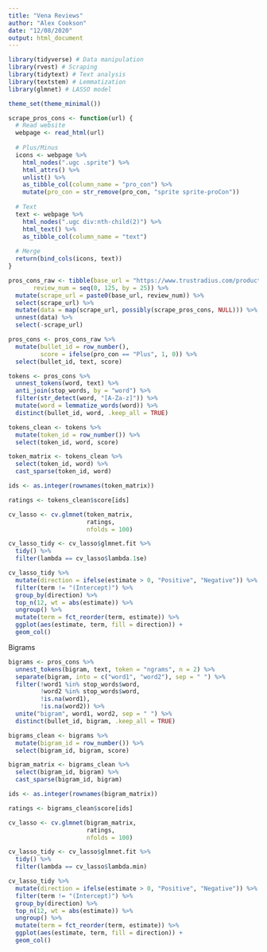 ```yaml
---
title: "Vena Reviews"
author: "Alex Cookson"
date: "12/08/2020"
output: html_document
---
```


```r
library(tidyverse) # Data manipulation
library(rvest) # Scraping
library(tidytext) # Text analysis
library(textstem) # Lemmatization
library(glmnet) # LASSO model

theme_set(theme_minimal())
```

```r
scrape_pros_cons <- function(url) {
  # Read website
  webpage <- read_html(url)
  
  # Plus/Minus
  icons <- webpage %>%
    html_nodes(".ugc .sprite") %>%
    html_attrs() %>%
    unlist() %>%
    as_tibble_col(column_name = "pro_con") %>%
    mutate(pro_con = str_remove(pro_con, "sprite sprite-proCon"))
  
  # Text
  text <- webpage %>%
    html_nodes(".ugc div:nth-child(2)") %>%
    html_text() %>%
    as_tibble_col(column_name = "text")
  
  # Merge
  return(bind_cols(icons, text))
}

```

```r
pros_cons_raw <- tibble(base_url = "https://www.trustradius.com/products/vena-solutions/reviews?f=",
       review_num = seq(0, 125, by = 25)) %>%
  mutate(scrape_url = paste0(base_url, review_num)) %>%
  select(scrape_url) %>%
  mutate(data = map(scrape_url, possibly(scrape_pros_cons, NULL))) %>%
  unnest(data) %>%
  select(-scrape_url)
```

```r
pros_cons <- pros_cons_raw %>%
  mutate(bullet_id = row_number(),
         score = ifelse(pro_con == "Plus", 1, 0)) %>%
  select(bullet_id, text, score)

tokens <- pros_cons %>%
  unnest_tokens(word, text) %>%
  anti_join(stop_words, by = "word") %>%
  filter(str_detect(word, "[A-Za-z]")) %>%
  mutate(word = lemmatize_words(word)) %>%
  distinct(bullet_id, word, .keep_all = TRUE)
```

```r
tokens_clean <- tokens %>%
  mutate(token_id = row_number()) %>%
  select(token_id, word, score)

token_matrix <- tokens_clean %>%
  select(token_id, word) %>%
  cast_sparse(token_id, word)

ids <- as.integer(rownames(token_matrix))

ratings <- tokens_clean$score[ids]
```

```r
cv_lasso <- cv.glmnet(token_matrix,
                      ratings,
                      nfolds = 100)

cv_lasso_tidy <- cv_lasso$glmnet.fit %>%
  tidy() %>%
  filter(lambda == cv_lasso$lambda.1se)
```

```r
cv_lasso_tidy %>%
  mutate(direction = ifelse(estimate > 0, "Positive", "Negative")) %>%
  filter(term != "(Intercept)") %>%
  group_by(direction) %>%
  top_n(12, wt = abs(estimate)) %>%
  ungroup() %>%
  mutate(term = fct_reorder(term, estimate)) %>%
  ggplot(aes(estimate, term, fill = direction)) +
  geom_col()
```


Bigrams

```r
bigrams <- pros_cons %>%
  unnest_tokens(bigram, text, token = "ngrams", n = 2) %>%
  separate(bigram, into = c("word1", "word2"), sep = " ") %>%
  filter(!word1 %in% stop_words$word,
         !word2 %in% stop_words$word,
         !is.na(word1),
         !is.na(word2)) %>%
  unite("bigram", word1, word2, sep = " ") %>%
  distinct(bullet_id, bigram, .keep_all = TRUE)
```

```r
bigrams_clean <- bigrams %>%
  mutate(bigram_id = row_number()) %>%
  select(bigram_id, bigram, score)

bigram_matrix <- bigrams_clean %>%
  select(bigram_id, bigram) %>%
  cast_sparse(bigram_id, bigram)

ids <- as.integer(rownames(bigram_matrix))

ratings <- bigrams_clean$score[ids]
```

```r
cv_lasso <- cv.glmnet(bigram_matrix,
                      ratings,
                      nfolds = 100)

cv_lasso_tidy <- cv_lasso$glmnet.fit %>%
  tidy() %>%
  filter(lambda == cv_lasso$lambda.min)
```

```r
cv_lasso_tidy %>%
  mutate(direction = ifelse(estimate > 0, "Positive", "Negative")) %>%
  filter(term != "(Intercept)") %>%
  group_by(direction) %>%
  top_n(12, wt = abs(estimate)) %>%
  ungroup() %>%
  mutate(term = fct_reorder(term, estimate)) %>%
  ggplot(aes(estimate, term, fill = direction)) +
  geom_col()
```


